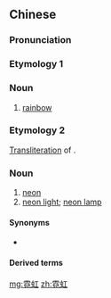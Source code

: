 ==Chinese==
{{zh-forms}}

===Pronunciation===
{{zh-pron
|m=níhóng
|c=ngai4 hung4
|mn=gê-hông/tw:nî-hông
|cat=n
}}

===Etymology 1===
{{zh-compound|霓|虹|secondary rainbow|primary rainbow}}

===Noun===
{{zh-noun}}

# [[rainbow]]

===Etymology 2===
[[transliteration|Transliteration]] of {{etyl|en|zh}} {{m|en|neon}}.

===Noun===
{{zh-noun}}

# [[neon]]
# [[neon light]]; [[neon lamp]]

====Synonyms====
* {{sense|neon}} {{qualifier|chemistry}} {{zh-l|氖}}

====Derived terms====
{{zh-der|霓虹燈}}

[[mg:霓虹]]
[[zh:霓虹]]